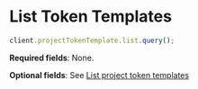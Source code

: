 # List Token Templates

```typescript
client.projectTokenTemplate.list.query();
```

**Required fields**: None.

**Optional fields**: See [List project token templates](https://docs-api.owlprotocol.xyz/reference/projecttokentemplate-list)
